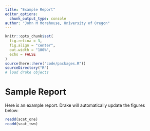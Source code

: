 ```yaml
---
title: "Example Report"
editor_options:
  chunk_output_type: console
author: "John M Morehouse, University of Oregon"
---
```


```r
knitr::opts_chunk$set(
  fig.retina = 3,
  fig.align = "center",
  out.width = "100%",
  echo = FALSE
)
source(here::here("code/packages.R"))
sourceDirectory("R")
# load drake objects
```

# Sample Report

Here is an example report. Drake will automatically update the figures below:

```r
readd(scat_one)
readd(scat_two)
```

